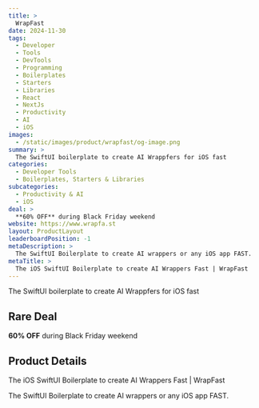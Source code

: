 ```yaml
---
title: >
  WrapFast
date: 2024-11-30
tags:
  - Developer
  - Tools
  - DevTools
  - Programming
  - Boilerplates
  - Starters
  - Libraries
  - React
  - NextJs
  - Productivity
  - AI
  - iOS
images:
  - /static/images/product/wrapfast/og-image.png
summary: >
  The SwiftUI boilerplate to create AI Wrappfers for iOS fast
categories:
  - Developer Tools
  - Boilerplates, Starters & Libraries
subcategories:
  - Productivity & AI
  - iOS
deal: >
  **60% OFF** during Black Friday weekend
website: https://www.wrapfa.st
layout: ProductLayout
leaderboardPosition: -1
metaDescription: >
  The SwiftUI Boilerplate to create AI wrappers or any iOS app FAST.
metaTitle: >
  The iOS SwiftUI Boilerplate to create AI Wrappers Fast | WrapFast
---
```

The SwiftUI boilerplate to create AI Wrappfers for iOS fast

## Rare Deal

**60% OFF** during Black Friday weekend

## Product Details

The iOS SwiftUI Boilerplate to create AI Wrappers Fast | WrapFast

The SwiftUI Boilerplate to create AI wrappers or any iOS app FAST.
